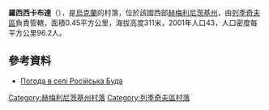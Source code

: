 {{coord|49|17|54|N|27|33|25|E|scale:100000|display=title}}

'''羅西西卡布達'''（{{lang-uk|Російська Буда}}），是[[烏克蘭|烏克蘭]]的村落，位於該國西部[[赫梅利尼茨基州|赫梅利尼茨基州]]，由[[列季奇夫區|列季奇夫區]]負責管轄，面積0.45平方公里，海拔高度311米，2001年人口43，人口密度每平方公里96.2人。

==參考資料==
* [http://weather.in.ua/ua/hmel'nickaja/22755 Погода в селі Російська Буда]

{{DEFAULTSORT:Російська Буда}}
[[Category:赫梅利尼茨基州村落|Category:赫梅利尼茨基州村落]]
[[Category:列季奇夫區村落|Category:列季奇夫區村落]]


{{Khmelnytskyi-geo-stub}}